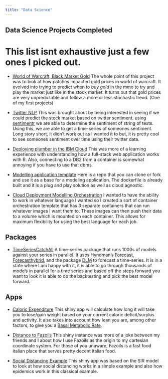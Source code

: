 ```yaml
---
title: "Data Science"
---
```


<link rel="stylesheet" href="styles.css" type="text/css">


## Data Science Projects Completed

# This list isnt exhaustive just a few ones I picked out.

- [World of Warcraft, Black Market Gold](https://github.com/ryanbieber/Wow-Gold) The whole point of this project was to look at how patches impacted gold prices in world of warcraft. It evolved into trying to predict when to *buy gold* in the mmo to try and play the market just like in the stock market. It turns out that gold prices are very unpredictable and follow a more or less stochastic trend. (One of my first projects)

- [Twitter NLP](https://github.com/ryanbieber/NLP) This was brought about by being interested in seeing if we could predict the stock market based on twitter sentiment. using [sentimentr](https://cran.r-project.org/web/packages/sentimentr/sentimentr.pdf) we are able to determine the sentiment of string of texts. Using this, we are able to get a time-series of someones sentiment. Long story short, it didn't work out as I wanted it to but, it is pretty cool to see someones sentiment over time using their twitter data.

- [Deploying plumber in the IBM Cloud](https://github.com/ryanbieber/deploying-plumber-ibm-cloud) This was more of a learning experience with understanding how a full-stack web application works with R. Also, connecting to a DB2 from a container is somewhat annoying if you have to use that dbms.

- [Modelling application template](https://github.com/ryanbieber/Example-Docker-Repo) Here is a repo that you can clone or fork and use it as a base for a modeling application. The dockerfile is already built and it is a plug and play solution as well as cloud agnostic.

- [Cloud Deployment Modelling Orchestration](https://github.com/ryanbieber/model-deployment-kubernetes) I wanted to have the ability to work in whatever language I wanted so I created a sort of container orchestration template that has 3 separate containers that can run whatever images I want them to. These images can then push their data to a volume which is mounted on each container. This allows for maximum flexibility for using the best language for each job.

## Packages

- [TimeSeriesCatchAll](https://github.com/ryanbieber/Time-Series-Catch-All) A time-series package that runs 1000s of models against your series in parallel. It uses Hyndman's [Forecast](https://pkg.robjhyndman.com/forecast/), [Forecasthybrid](https://cran.r-project.org/web/packages/forecastHybrid/forecastHybrid.pdf), and the package [DLM](https://cran.r-project.org/web/packages/dlm/dlm.pdf) to forecast a time-series. It is in a state where I am happy with it, it is able to go through thousands of models in parallel for a time series and based off the steps forward you want to look it is able to do the backtesting and pick the best model forward.

## Apps

- [Caloric Expenditure](https://ryanbieber.shinyapps.io/BMR_Calc/) This shiny app will calculate how long it will take you to lose/gain weight based on your current caloric deficit/surplus and activity. It also takes into account how lean you are, among other factors, to give you a [Basal Metabolic Rate](https://en.wikipedia.org/wiki/Basal_metabolic_rate). 

- [Distance to Fazoils](https://ryanbieber.shinyapps.io/Distance_to_Fazolis/) This shiny instance was more of a joke between my friends and I about how I use Fazoils as the origin to my cartesian coordinate system. For those of you unaware, Fazoils is a fast food italian place that serves pretty decent italian food.

- [Social Distancing Example](https://ryanbieber.shinyapps.io/sir-model/) This shiny app was based on the SIR model to look at how social distancing works in a simple example and also how epidemics work in this classical example.